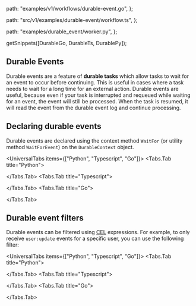 
  path: "examples/v1/workflows/durable-event.go",
};

  path: "src/v1/examples/durable-event/workflow.ts",
};

  path: "examples/durable_event/worker.py",
};

  getSnippets([DurableGo, DurableTs, DurablePy]);

## Durable Events

Durable events are a feature of **durable tasks** which allow tasks to wait for an event to occur before continuing. This is useful in cases where a task needs to wait for a long time for an external action. Durable events are useful, because even if your task is interrupted and requeued while waiting for an event, the event will still be processed. When the task is resumed, it will read the event from the durable event log and continue processing.

## Declaring durable events

Durable events are declared using the context method `WaitFor` (or utility method `WaitForEvent`) on the `DurableContext` object.

<UniversalTabs items={["Python", "Typescript", "Go"]}>
  <Tabs.Tab title="Python">

<GithubSnippet src={DurablePy} target="Durable Event" />

</Tabs.Tab>
<Tabs.Tab title="Typescript">

<GithubSnippet src={DurableTs} target="Durable Event" />

</Tabs.Tab>
<Tabs.Tab title="Go">

<GithubSnippet src={DurableGo} target="Durable Event" />

</Tabs.Tab>
</UniversalTabs>

## Durable event filters

Durable events can be filtered using [CEL](https://github.com/google/cel-spec) expressions. For example, to only receive `user:update` events for a specific user, you can use the following filter:

<UniversalTabs items={["Python", "Typescript", "Go"]}>
  <Tabs.Tab title="Python">

<GithubSnippet src={DurablePy} target="Durable Event With Filter" />

</Tabs.Tab>
<Tabs.Tab title="Typescript">

<GithubSnippet src={DurableTs} target="Durable Event With Filter" />

</Tabs.Tab>
<Tabs.Tab title="Go">

<GithubSnippet src={DurableGo} target="Durable Event With Filter" />

</Tabs.Tab>
</UniversalTabs>
